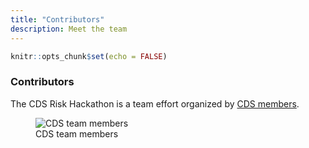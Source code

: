 ```yaml
---
title: "Contributors"
description: Meet the team
---
```


```r
knitr::opts_chunk$set(echo = FALSE)
```

### Contributors

The CDS Risk Hackathon is a team effort organized by [CDS members](https://psychologie.unibas.ch/de/fakultaet/abteilungen/cognitive-and-decision-sciences-305/team/).

![CDS team members](0_website/cds_greenscreen.png)

